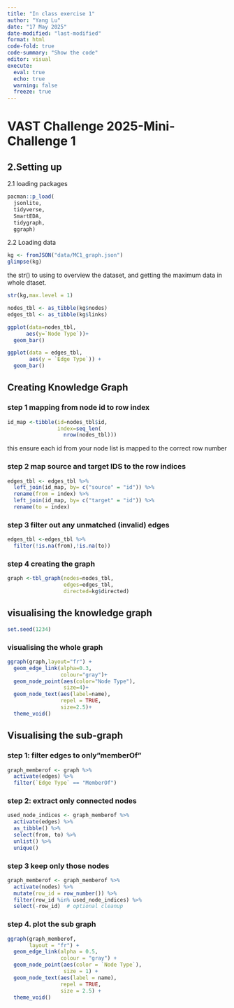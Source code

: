 ```yaml
---
title: "In class exercise 1"
author: "Yang Lu"
date: "17 May 2025"
date-modified: "last-modified"
format: html
code-fold: true
code-summary: "Show the code"
editor: visual
execute: 
  eval: true  
  echo: true  
  warning: false 
  freeze: true 
---
```


# VAST Challenge 2025-Mini-Challenge 1

## 2.Setting up

2.1 loading packages

```r
pacman::p_load(
  jsonlite,
  tidyverse,
  SmartEDA,
  tidygraph,
  ggraph)
```

2.2 Loading data

```r
kg <- fromJSON("data/MC1_graph.json")
glimpse(kg)

```

the str() to using to overview the dataset, and getting the maximum data in whole dtaset.

```r
str(kg,max.level = 1)

```

```r
nodes_tbl <- as_tibble(kg$nodes)
edges_tbl <- as_tibble(kg$links)
```

```r
ggplot(data=nodes_tbl,
      aes(y=`Node Type`))+
  geom_bar()

```

```r
ggplot(data = edges_tbl,
       aes(y = `Edge Type`)) +
  geom_bar()

```

## **Creating Knowledge Graph**

### step 1 mapping from node id to row index

```r
id_map <-tibble(id=nodes_tbl$id,
                index=seq_len(
                  nrow(nodes_tbl)))
```

this ensure each id from your node list is mapped to the correct row number

### step 2 map source and target IDS to the row indices

```r
edges_tbl <- edges_tbl %>%
  left_join(id_map, by= c("source" = "id")) %>%
  rename(from = index) %>%
  left_join(id_map, by= c("target" = "id")) %>%
  rename(to = index)
```

### step 3 filter out any unmatched (invalid) edges

```r
edges_tbl <-edges_tbl %>%
  filter(!is.na(from),!is.na(to))

```

### step 4 creating the graph

```r

graph <-tbl_graph(nodes=nodes_tbl,
                  edges=edges_tbl,
                  directed=kg$directed)
```

## visualising the knowledge graph

```r
set.seed(1234)
```

### visualising the whole graph

```r
ggraph(graph,layout="fr") +
  geom_edge_link(alpha=0.3,
                 colour="gray")+
  geom_node_point(aes(color="Node Type"),
                  size=4)+
  geom_node_text(aes(label=name),
                 repel = TRUE,
                 size=2.5)+
  theme_void()
```

## **Visualising the sub-graph**

### step 1: filter edges to only"memberOf"

```r
graph_memberof <- graph %>%
  activate(edges) %>%
  filter(`Edge Type` == "MemberOf")
```

### step 2: extract only connected nodes

```r
used_node_indices <- graph_memberof %>%
  activate(edges) %>%
  as_tibble() %>%
  select(from, to) %>%
  unlist() %>%
  unique()
```

### step 3 keep only those nodes

```r
graph_memberof <- graph_memberof %>%
  activate(nodes) %>%
  mutate(row_id = row_number()) %>%
  filter(row_id %in% used_node_indices) %>%
  select(-row_id)  # optional cleanup

```

### step 4. plot the sub graph

```r
ggraph(graph_memberof, 
       layout = "fr") +
  geom_edge_link(alpha = 0.5, 
                 colour = "gray") +
  geom_node_point(aes(color = `Node Type`), 
                  size = 1) +
  geom_node_text(aes(label = name), 
                 repel = TRUE, 
                 size = 2.5) +
  theme_void()

```
